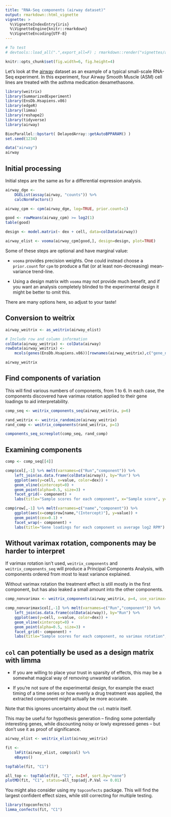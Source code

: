 ```yaml
---
title: "RNA-Seq components (airway dataset)"
output: rmarkdown::html_vignette
vignette: >
  %\VignetteIndexEntry{iris}
  %\VignetteEngine{knitr::rmarkdown}
  %\VignetteEncoding{UTF-8}
---
```


```r
# To test
# devtools::load_all(".",export_all=F) ; rmarkdown::render("vignettes/airway.Rmd")

knitr::opts_chunk$set(fig.width=6, fig.height=4)
```

Let's look at the [airway](http://bioconductor.org/packages/release/data/experiment/html/airway.html) dataset as an example of a typical small-scale RNA-Seq experiment. In this experiment, four Airway Smooth Muscle (ASM) cell lines are treated with the asthma medication dexamethasone.

```r
library(weitrix)
library(SummarizedExperiment)
library(EnsDb.Hsapiens.v86)
library(edgeR)
library(limma)
library(reshape2)
library(tidyverse)
library(airway)

BiocParallel::bpstart( DelayedArray::getAutoBPPARAM() )
set.seed(1234)
```

```r
data("airway")
airway
```


## Initial processing

Initial steps are the same as for a differential expression analysis.

```r
airway_dge <- 
    DGEList(assay(airway, "counts")) %>%
    calcNormFactors() 

airway_cpm <- cpm(airway_dge, log=TRUE, prior.count=1)

good <- rowMeans(airway_cpm) >= log2(1)
table(good)

design <- model.matrix(~ dex + cell, data=colData(airway))

airway_elist <- vooma(airway_cpm[good,], design=design, plot=TRUE)
```

Some of these steps are optional and have marginal value:

* `vooma` provides precision weights. One could instead choose a `prior.count` for `cpm` to produce a flat (or at least non-decreasing) mean-variance trend-line.

* Using a design matrix with `vooma` may not provide much benefit, and if you want an analysis completely blinded to the experimental design it might be better to omit this.

There are many options here, so adjust to your taste!


## Conversion to weitrix

```r
airway_weitrix <- as_weitrix(airway_elist)

# Include row and column information
colData(airway_weitrix) <- colData(airway)
rowData(airway_weitrix) <- 
    mcols(genes(EnsDb.Hsapiens.v86))[rownames(airway_weitrix),c("gene_name","gene_biotype")]

airway_weitrix
```


## Find components of variation

This will find various numbers of components, from 1 to 6. In each case, the components discovered have varimax rotation applied to their gene loadings to aid interpretability.

```r
comp_seq <- weitrix_components_seq(airway_weitrix, p=6)
```

```r
rand_weitrix <- weitrix_randomize(airway_weitrix)
rand_comp <- weitrix_components(rand_weitrix, p=1)

components_seq_screeplot(comp_seq, rand_comp)
```

## Examining components

```r
comp <- comp_seq[[4]]

comp$col[,-1] %>% melt(varnames=c("Run","component")) %>%
    left_join(as.data.frame(colData(airway)), by="Run") %>%
    ggplot(aes(y=cell, x=value, color=dex)) + 
    geom_vline(xintercept=0) + 
    geom_point(alpha=0.5, size=3) + 
    facet_grid(~ component) +
    labs(title="Sample scores for each component", x="Sample score", y="Cell line", color="Treatment")

comp$row[,-1] %>% melt(varnames=c("name","component")) %>%
    ggplot(aes(x=comp$row[name,"(Intercept)"], y=value)) + 
    geom_point(cex=0.1) + 
    facet_wrap(~ component) +
    labs(title="Gene loadings for each component vs average log2 RPM")
```

## Without varimax rotation, components may be harder to interpret

If varimax rotation isn't used, `weitrix_components` and `weitrix_components_seq` will produce a Principal Components Analysis, with components ordered from most to least variance explained.

Without varimax rotation the treatment effect is still mostly in the first component, but has also leaked a small amount into the other components.

```r
comp_nonvarimax <- weitrix_components(airway_weitrix, p=4, use_varimax=FALSE)

comp_nonvarimax$col[,-1] %>% melt(varnames=c("Run","component")) %>%
    left_join(as.data.frame(colData(airway)), by="Run") %>%
    ggplot(aes(y=cell, x=value, color=dex)) + 
    geom_vline(xintercept=0) + 
    geom_point(alpha=0.5, size=3) + 
    facet_grid(~ component) +
    labs(title="Sample scores for each component, no varimax rotation", x="Sample score", y="Cell line", color="Treatment")
```


## `col` can potentially be used as a design matrix with limma

* If you are willing to place your trust in sparsity of effects, this may be a somewhat magical way of removing unwanted variation. 

* If you're not sure of the experimental design, for example the exact timing of a time series or how evenly a drug treatment was applied, the extracted component might actually be more accurate.

Note that this ignores uncertainty about the `col` matrix itself.

This may be useful for hypothesis generation -- finding some potentially interesting genes, while discounting noisy or lowly expressed genes -- but don't use it as proof of significance.

```r
airway_elist <- weitrix_elist(airway_weitrix)

fit <- 
    lmFit(airway_elist, comp$col) %>% 
    eBayes()

topTable(fit, "C1")

all_top <- topTable(fit, "C1", n=Inf, sort.by="none")
plotMD(fit, "C1", status=all_top$adj.P.Val <= 0.01)
```

You might also consider using my `topconfects` package. This will find the largest confident effect sizes, while still correcting for multiple testing.

```r
library(topconfects)
limma_confects(fit, "C1")
```




